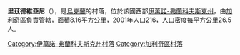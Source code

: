 {{coord|49|11|51|N|24|36|27|E|scale:30000|display=title}}

'''里茲德維亞尼'''（{{lang-uk|Різдвяни}}），是[[烏克蘭|烏克蘭]]的村落，位於該國西部[[伊萬諾-弗蘭科夫斯克州|伊萬諾-弗蘭科夫斯克州]]，由[[加利奇區_(烏克蘭)|加利奇區]]負責管轄，面積8.16平方公里，2001年人口216，人口密度每平方公里26.5人。

{{DEFAULTSORT:Різдвяни}}
[[Category:伊萬諾-弗蘭科夫斯克州村落|Category:伊萬諾-弗蘭科夫斯克州村落]]
[[Category:加利奇區村落|Category:加利奇區村落]]


{{IvanoFrankivsk-geo-stub}}